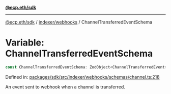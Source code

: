[**@ecp.eth/sdk**](../../../index.mdx)

***

[@ecp.eth/sdk](/sdk-reference/index.mdx) / [indexer/webhooks](/sdk-reference/indexer/webhooks/index.mdx) / ChannelTransferredEventSchema

# Variable: ChannelTransferredEventSchema

```ts
const ChannelTransferredEventSchema: ZodObject<ChannelTransferredEvent>;
```

Defined in: [packages/sdk/src/indexer/webhooks/schemas/channel.ts:218](https://github.com/ecp-eth/comments-monorepo/blob/main/packages/sdk/src/indexer/webhooks/schemas/channel.ts#L218)

An event sent to webhook when a channel is transferred.
